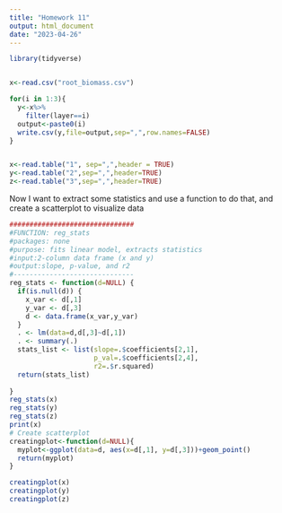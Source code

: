 ```yaml
---
title: "Homework 11"
output: html_document
date: "2023-04-26"
---
```


```r
library(tidyverse)



```

```r
x<-read.csv("root_biomass.csv")

for(i in 1:3){
  y<-x%>%
    filter(layer==i)
  output<-paste0(i)
  write.csv(y,file=output,sep=",",row.names=FALSE)
}


x<-read.table("1", sep=",",header = TRUE)
y<-read.table("2",sep=",",header=TRUE)
z<-read.table("3",sep=",",header=TRUE)
```

Now I want to extract some statistics and use a function to do that, and create a scatterplot to visualize data  

```r
###############################
#FUNCTION: reg_stats
#packages: none 
#purpose: fits linear model, extracts statistics
#input:2-column data frame (x and y)
#output:slope, p-value, and r2
#------------------------------
reg_stats <- function(d=NULL) {
  if(is.null(d)) {
    x_var <- d[,1]
    y_var <- d[,3]
    d <- data.frame(x_var,y_var)
  }
  . <- lm(data=d,d[,3]~d[,1])
  . <- summary(.)
  stats_list <- list(slope=.$coefficients[2,1],
                     p_val=.$coefficients[2,4],
                     r2=.$r.squared)
  return(stats_list)
  
}
reg_stats(x)
reg_stats(y)
reg_stats(z)
print(x)
# Create scatterplot 
creatingplot<-function(d=NULL){
  myplot<-ggplot(data=d, aes(x=d[,1], y=d[,3]))+geom_point()
  return(myplot)
}

creatingplot(x)
creatingplot(y)
creatingplot(z)
```
